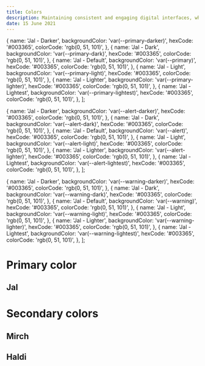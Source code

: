 ```yaml
---
title: Colors
description: Maintaining consistent and engaging digital interfaces, whether applications or experiences, demands extended guidance around color usage
date: 15 June 2021
---
```



  {
    name: 'Jal - Darker',
    backgroundColor: 'var(--primary-darker)',
    hexCode: '#003365',
    colorCode: 'rgb(0, 51, 101)',
  },
  {
    name: 'Jal - Dark',
    backgroundColor: 'var(--primary-dark)',
    hexCode: '#003365',
    colorCode: 'rgb(0, 51, 101)',
  },
  {
    name: 'Jal - Default',
    backgroundColor: 'var(--primary)',
    hexCode: '#003365',
    colorCode: 'rgb(0, 51, 101)',
  },
  {
    name: 'Jal - Light',
    backgroundColor: 'var(--primary-light)',
    hexCode: '#003365',
    colorCode: 'rgb(0, 51, 101)',
  },
  {
    name: 'Jal - Lighter',
    backgroundColor: 'var(--primary-lighter)',
    hexCode: '#003365',
    colorCode: 'rgb(0, 51, 101)',
  },
  {
    name: 'Jal - Lightest',
    backgroundColor: 'var(--primary-lightest)',
    hexCode: '#003365',
    colorCode: 'rgb(0, 51, 101)',
  },
];

  {
    name: 'Jal - Darker',
    backgroundColor: 'var(--alert-darker)',
    hexCode: '#003365',
    colorCode: 'rgb(0, 51, 101)',
  },
  {
    name: 'Jal - Dark',
    backgroundColor: 'var(--alert-dark)',
    hexCode: '#003365',
    colorCode: 'rgb(0, 51, 101)',
  },
  {
    name: 'Jal - Default',
    backgroundColor: 'var(--alert)',
    hexCode: '#003365',
    colorCode: 'rgb(0, 51, 101)',
  },
  {
    name: 'Jal - Light',
    backgroundColor: 'var(--alert-light)',
    hexCode: '#003365',
    colorCode: 'rgb(0, 51, 101)',
  },
  {
    name: 'Jal - Lighter',
    backgroundColor: 'var(--alert-lighter)',
    hexCode: '#003365',
    colorCode: 'rgb(0, 51, 101)',
  },
  {
    name: 'Jal - Lightest',
    backgroundColor: 'var(--alert-lightest)',
    hexCode: '#003365',
    colorCode: 'rgb(0, 51, 101)',
  },
];

  {
    name: 'Jal - Darker',
    backgroundColor: 'var(--warning-darker)',
    hexCode: '#003365',
    colorCode: 'rgb(0, 51, 101)',
  },
  {
    name: 'Jal - Dark',
    backgroundColor: 'var(--warning-dark)',
    hexCode: '#003365',
    colorCode: 'rgb(0, 51, 101)',
  },
  {
    name: 'Jal - Default',
    backgroundColor: 'var(--warning)',
    hexCode: '#003365',
    colorCode: 'rgb(0, 51, 101)',
  },
  {
    name: 'Jal - Light',
    backgroundColor: 'var(--warning-light)',
    hexCode: '#003365',
    colorCode: 'rgb(0, 51, 101)',
  },
  {
    name: 'Jal - Lighter',
    backgroundColor: 'var(--warning-lighter)',
    hexCode: '#003365',
    colorCode: 'rgb(0, 51, 101)',
  },
  {
    name: 'Jal - Lightest',
    backgroundColor: 'var(--warning-lightest)',
    hexCode: '#003365',
    colorCode: 'rgb(0, 51, 101)',
  },
];

# Primary color

## Jal

<div className='d-flex flex-wrap pb-6'>
  <ColorComp colorData={PRIMARY_COLORS} />
</div>

# Secondary colors

## Mirch

<div className='d-flex flex-wrap pb-6'>
  <ColorComp colorData={ALERT_COLORS} />
</div>

## Haldi

<div className='d-flex flex-wrap pb-6'>
  <ColorComp colorData={WARNING_COLORS} />
</div>
